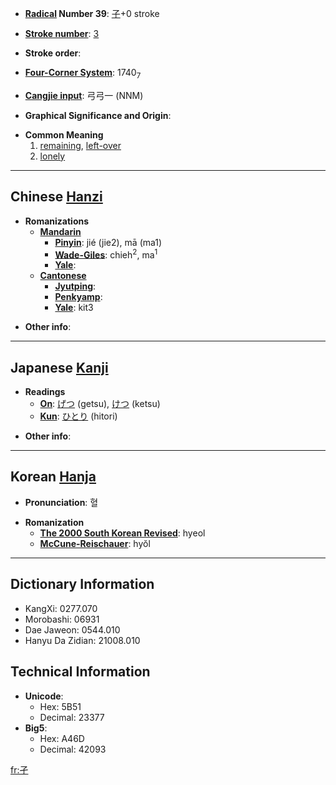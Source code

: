 * '''[[Wiktionary:Chinese radical index| Radical]] Number 39''': [[Wiktionary:Chinese radical index 子|子]]+0 stroke

* '''[[Wiktionary:Chinese total strokes index|Stroke number]]''': [[Wiktionary:Chinese total strokes index 3|3]]

* '''Stroke order''': 

* '''[[Wiktionary:Chinese four corner index|Four-Corner System]]''': 1740<sub>7</sub>

* '''[[Wiktionary:Chinese Cangjie index|Cangjie input]]''': 弓弓一 (NNM)

* '''Graphical Significance and Origin''': 

* '''Common Meaning'''
*#[[remaining]], [[left-over]]
*# [[lonely]]

----

== Chinese [[Hanzi]] ==

* '''Romanizations'''
** '''[[Mandarin]]'''
*** '''[[Pinyin]]''': jié (jie2), mā (ma1)
*** '''[[Wade-Giles]]''': chieh<sup>2</sup>, ma<sup>1</sup>
*** '''[[Yale]]''': 
** '''[[Cantonese]]'''
*** '''[[Jyutping]]''':
*** '''[[Penkyamp]]''': 
*** '''[[Yale]]''': kit3

* '''Other info''': 

----

== Japanese [[Kanji]] ==

* '''Readings'''
** '''[[On]]''': [[げつ]] (getsu), [[けつ]] (ketsu)
** '''[[Kun]]''': [[ひとり]] (hitori)

* '''Other info''':  

----

== Korean [[Hanja]] ==

* '''Pronunciation''': 혈

* '''Romanization'''
** '''[[The 2000 South Korean Revised Romanization|The 2000 South Korean Revised]]''': hyeol
** '''[[McCune-Reischauer]]''': hyŏl

----

== Dictionary Information ==

* KangXi: 0277.070
* Morobashi: 06931
* Dae Jaweon: 0544.010
* Hanyu Da Zidian: 21008.010

== Technical Information ==

* '''Unicode''':
** Hex: 5B51
** Decimal: 23377
* '''Big5''':
** Hex: A46D
** Decimal: 42093

[[fr:孑]]